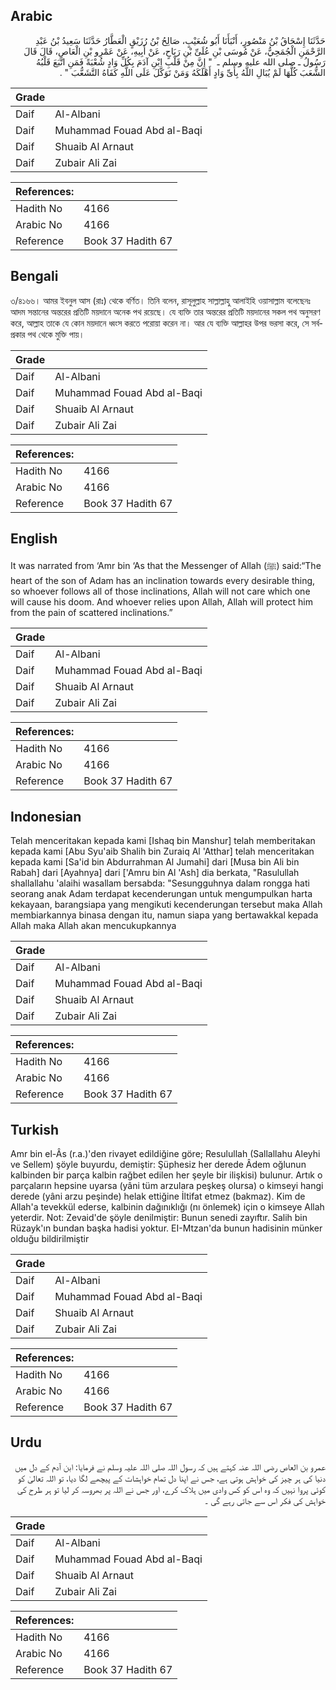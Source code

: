 ## Arabic


<div dir="rtl" lang="ar" style={{fontSize:'larger',backgroundColor:'#f8f9fa',padding:20}}>
حَدَّثَنَا إِسْحَاقُ بْنُ مَنْصُورٍ، أَنْبَأَنَا أَبُو شُعَيْبٍ، صَالِحُ بْنُ رُزَيْقٍ الْعَطَّارُ حَدَّثَنَا سَعِيدُ بْنُ عَبْدِ الرَّحْمَنِ الْجُمَحِيُّ، عَنْ مُوسَى بْنِ عُلَىِّ بْنِ رَبَاحٍ، عَنْ أَبِيهِ، عَنْ عَمْرِو بْنِ الْعَاصِ، قَالَ قَالَ رَسُولُ ـ صلى الله عليه وسلم ـ ‏ "‏ إِنَّ مِنْ قَلْبِ ابْنِ آدَمَ بِكُلِّ وَادٍ شُعْبَةً فَمَنِ اتَّبَعَ قَلْبُهُ الشُّعَبَ كُلَّهَا لَمْ يُبَالِ اللَّهُ بِأَىِّ وَادٍ أَهْلَكَهُ وَمَنْ تَوَكَّلَ عَلَى اللَّهِ كَفَاهُ التَّشَعُّبَ ‏"‏ ‏.‏
</div>
<div style={{backgroundColor:'#f8f9fa',padding:20, marginBottom: 10}}><table> <thead> <tr> <th>Grade</th> <th></th> </tr> </thead> <tbody> <tr><td>Daif</td><td>Al-Albani</td></tr><tr><td>Daif</td><td>Muhammad Fouad Abd al-Baqi</td></tr><tr><td>Daif</td><td>Shuaib Al Arnaut</td></tr><tr><td>Daif</td><td>Zubair Ali Zai</td></tr></tbody></table><table> <thead> <tr> <th>References:</th> <th></th> </tr> </thead> <tbody><tr><td>Hadith No</td><td>4166</td></tr><tr><td>Arabic No</td><td>4166</td></tr><tr><td>Reference</td><td>Book 37 Hadith 67</td></tr></tbody></table></div>

## Bengali


<div dir="ltr" lang="bn" style={{fontSize:'larger',backgroundColor:'#f8f9fa',padding:20}}>
৩/৪১৬৬। আমর ইবনুল আস (রাঃ) থেকে বর্ণিত। তিনি বলেন, রাসূলুল্লাহ সাল্লাল্লাহু আলাইহি ওয়াসাল্লাম বলেছেনঃ আদম সন্তানের অন্তরের প্রতিটি ময়দানে অনেক পথ রয়েছে। যে ব্যক্তি তার অন্তরের প্রতিটি ময়দানের সকল পথ অনুসরণ করে, আল্লাহ তাকে যে কোন ময়দানে ধ্বংস করতে পরোয়া করেন না। আর যে ব্যক্তি আল্লাহর উপর ভরসা করে, সে সর্বপ্রকার পথ থেকে মুক্তি পায়।
</div>
<div style={{backgroundColor:'#f8f9fa',padding:20, marginBottom: 10}}><table> <thead> <tr> <th>Grade</th> <th></th> </tr> </thead> <tbody> <tr><td>Daif</td><td>Al-Albani</td></tr><tr><td>Daif</td><td>Muhammad Fouad Abd al-Baqi</td></tr><tr><td>Daif</td><td>Shuaib Al Arnaut</td></tr><tr><td>Daif</td><td>Zubair Ali Zai</td></tr></tbody></table><table> <thead> <tr> <th>References:</th> <th></th> </tr> </thead> <tbody><tr><td>Hadith No</td><td>4166</td></tr><tr><td>Arabic No</td><td>4166</td></tr><tr><td>Reference</td><td>Book 37 Hadith 67</td></tr></tbody></table></div>

## English


<div dir="ltr" lang="en" style={{fontSize:'larger',backgroundColor:'#f8f9fa',padding:20}}>
It was narrated from ‘Amr bin ‘As that the Messenger of Allah (ﷺ) said:“The heart of the son of Adam has an inclination towards every desirable thing, so whoever follows all of those inclinations, Allah will not care which one will cause his doom. And whoever relies upon Allah, Allah will protect him from the pain of scattered inclinations.”
</div>
<div style={{backgroundColor:'#f8f9fa',padding:20, marginBottom: 10}}><table> <thead> <tr> <th>Grade</th> <th></th> </tr> </thead> <tbody> <tr><td>Daif</td><td>Al-Albani</td></tr><tr><td>Daif</td><td>Muhammad Fouad Abd al-Baqi</td></tr><tr><td>Daif</td><td>Shuaib Al Arnaut</td></tr><tr><td>Daif</td><td>Zubair Ali Zai</td></tr></tbody></table><table> <thead> <tr> <th>References:</th> <th></th> </tr> </thead> <tbody><tr><td>Hadith No</td><td>4166</td></tr><tr><td>Arabic No</td><td>4166</td></tr><tr><td>Reference</td><td>Book 37 Hadith 67</td></tr></tbody></table></div>

## Indonesian


<div dir="ltr" lang="id" style={{fontSize:'larger',backgroundColor:'#f8f9fa',padding:20}}>
Telah menceritakan kepada kami [Ishaq bin Manshur] telah memberitakan kepada kami [Abu Syu'aib Shalih bin Zuraiq Al 'Atthar] telah menceritakan kepada kami [Sa'id bin Abdurrahman Al Jumahi] dari [Musa bin Ali bin Rabah] dari [Ayahnya] dari ['Amru bin Al 'Ash] dia berkata, "Rasulullah shallallahu 'alaihi wasallam bersabda: "Sesungguhnya dalam rongga hati seorang anak Adam terdapat kecenderungan untuk mengumpulkan harta kekayaan, barangsiapa yang mengikuti kecenderungan tersebut maka Allah membiarkannya binasa dengan itu, namun siapa yang bertawakkal kepada Allah maka Allah akan mencukupkannya
</div>
<div style={{backgroundColor:'#f8f9fa',padding:20, marginBottom: 10}}><table> <thead> <tr> <th>Grade</th> <th></th> </tr> </thead> <tbody> <tr><td>Daif</td><td>Al-Albani</td></tr><tr><td>Daif</td><td>Muhammad Fouad Abd al-Baqi</td></tr><tr><td>Daif</td><td>Shuaib Al Arnaut</td></tr><tr><td>Daif</td><td>Zubair Ali Zai</td></tr></tbody></table><table> <thead> <tr> <th>References:</th> <th></th> </tr> </thead> <tbody><tr><td>Hadith No</td><td>4166</td></tr><tr><td>Arabic No</td><td>4166</td></tr><tr><td>Reference</td><td>Book 37 Hadith 67</td></tr></tbody></table></div>

## Turkish


<div dir="ltr" lang="tr" style={{fontSize:'larger',backgroundColor:'#f8f9fa',padding:20}}>
Amr bin el-Âs (r.a.)'den rivayet edildiğine göre; Resulullah (Sallallahu Aleyhi ve Sellem) şöyle buyurdu, demiştir: Şüphesiz her derede Âdem oğlunun kalbinden bir parça kalbin rağbet edilen her şeyle bir ilişkisi) bulunur. Artık o parçaların hepsine uyarsa (yâni tüm arzulara peşkeş olursa) o kimseyi hangi derede (yâni arzu peşinde) helak ettiğine İltifat etmez (bakmaz). Kim de Allah'a tevekkül ederse, kalbinin dağınıklığı (nı önlemek) için o kimseye Allah yeterdir. Not: Zevaid'de şöyle denilmiştir: Bunun senedi zayıftır. Salih bin Rüzayk'ın bundan başka hadisi yoktur. EI-Mtzan'da bunun hadisinin münker olduğu bildirilmiştir
</div>
<div style={{backgroundColor:'#f8f9fa',padding:20, marginBottom: 10}}><table> <thead> <tr> <th>Grade</th> <th></th> </tr> </thead> <tbody> <tr><td>Daif</td><td>Al-Albani</td></tr><tr><td>Daif</td><td>Muhammad Fouad Abd al-Baqi</td></tr><tr><td>Daif</td><td>Shuaib Al Arnaut</td></tr><tr><td>Daif</td><td>Zubair Ali Zai</td></tr></tbody></table><table> <thead> <tr> <th>References:</th> <th></th> </tr> </thead> <tbody><tr><td>Hadith No</td><td>4166</td></tr><tr><td>Arabic No</td><td>4166</td></tr><tr><td>Reference</td><td>Book 37 Hadith 67</td></tr></tbody></table></div>

## Urdu


<div dir="rtl" lang="ur" style={{fontSize:'larger',backgroundColor:'#f8f9fa',padding:20}}>
عمرو بن العاص رضی اللہ عنہ کہتے ہیں کہ رسول اللہ صلی اللہ علیہ وسلم نے فرمایا: ابن آدم کے دل میں دنیا کی ہر چیز کی خواہش ہوتی ہے، جس نے اپنا دل تمام خواہشات کے پیچھے لگا دیا، تو اللہ تعالیٰ کو کوئی پروا نہیں کہ وہ اس کو کس وادی میں ہلاک کرے، اور جس نے اللہ پر بھروسہ کر لیا تو ہر طرح کی خواہش کی فکر اس سے جاتی رہے گی ۔
</div>
<div style={{backgroundColor:'#f8f9fa',padding:20, marginBottom: 10}}><table> <thead> <tr> <th>Grade</th> <th></th> </tr> </thead> <tbody> <tr><td>Daif</td><td>Al-Albani</td></tr><tr><td>Daif</td><td>Muhammad Fouad Abd al-Baqi</td></tr><tr><td>Daif</td><td>Shuaib Al Arnaut</td></tr><tr><td>Daif</td><td>Zubair Ali Zai</td></tr></tbody></table><table> <thead> <tr> <th>References:</th> <th></th> </tr> </thead> <tbody><tr><td>Hadith No</td><td>4166</td></tr><tr><td>Arabic No</td><td>4166</td></tr><tr><td>Reference</td><td>Book 37 Hadith 67</td></tr></tbody></table></div>
